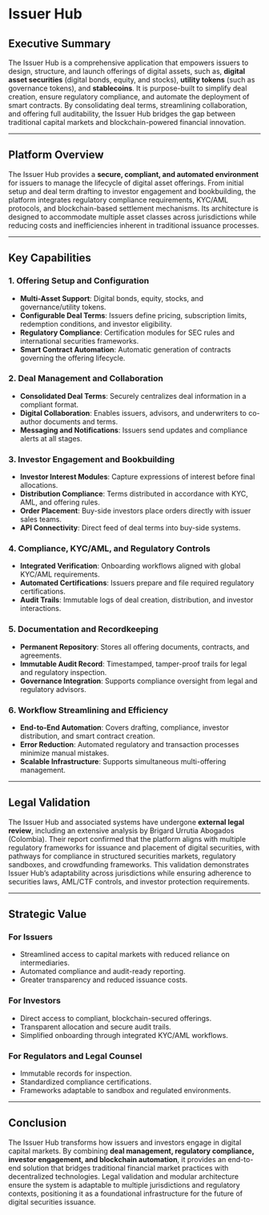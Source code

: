# Issuer Hub

## Executive Summary

The Issuer Hub is a comprehensive application that empowers issuers to design, structure, and launch offerings of digital assets, such as, **digital asset securities** (digital bonds, equity, and stocks), **utility tokens** (such as governance tokens), and **stablecoins**. It is purpose-built to simplify deal creation, ensure regulatory compliance, and automate the deployment of smart contracts. By consolidating deal terms, streamlining collaboration, and offering full auditability, the Issuer Hub bridges the gap between traditional capital markets and blockchain-powered financial innovation.

---

## Platform Overview

The Issuer Hub provides a **secure, compliant, and automated environment** for issuers to manage the lifecycle of digital asset offerings. From initial setup and deal term drafting to investor engagement and bookbuilding, the platform integrates regulatory compliance requirements, KYC/AML protocols, and blockchain-based settlement mechanisms. Its architecture is designed to accommodate multiple asset classes across jurisdictions while reducing costs and inefficiencies inherent in traditional issuance processes.

---

## Key Capabilities

### 1. Offering Setup and Configuration

* **Multi-Asset Support**: Digital bonds, equity, stocks, and governance/utility tokens.
* **Configurable Deal Terms**: Issuers define pricing, subscription limits, redemption conditions, and investor eligibility.
* **Regulatory Compliance**: Certification modules for SEC rules and international securities frameworks.
* **Smart Contract Automation**: Automatic generation of contracts governing the offering lifecycle.

### 2. Deal Management and Collaboration

* **Consolidated Deal Terms**: Securely centralizes deal information in a compliant format.
* **Digital Collaboration**: Enables issuers, advisors, and underwriters to co-author documents and terms.
* **Messaging and Notifications**: Issuers send updates and compliance alerts at all stages.

### 3. Investor Engagement and Bookbuilding

* **Investor Interest Modules**: Capture expressions of interest before final allocations.
* **Distribution Compliance**: Terms distributed in accordance with KYC, AML, and offering rules.
* **Order Placement**: Buy-side investors place orders directly with issuer sales teams.
* **API Connectivity**: Direct feed of deal terms into buy-side systems.

### 4. Compliance, KYC/AML, and Regulatory Controls

* **Integrated Verification**: Onboarding workflows aligned with global KYC/AML requirements.
* **Automated Certifications**: Issuers prepare and file required regulatory certifications.
* **Audit Trails**: Immutable logs of deal creation, distribution, and investor interactions.

### 5. Documentation and Recordkeeping

* **Permanent Repository**: Stores all offering documents, contracts, and agreements.
* **Immutable Audit Record**: Timestamped, tamper-proof trails for legal and regulatory inspection.
* **Governance Integration**: Supports compliance oversight from legal and regulatory advisors.

### 6. Workflow Streamlining and Efficiency

* **End-to-End Automation**: Covers drafting, compliance, investor distribution, and smart contract creation.
* **Error Reduction**: Automated regulatory and transaction processes minimize manual mistakes.
* **Scalable Infrastructure**: Supports simultaneous multi-offering management.

---

## Legal Validation

The Issuer Hub and associated systems have undergone **external legal review**, including an extensive analysis by Brigard Urrutia Abogados (Colombia). Their report confirmed that the platform aligns with multiple regulatory frameworks for issuance and placement of digital securities, with pathways for compliance in structured securities markets, regulatory sandboxes, and crowdfunding frameworks. This validation demonstrates Issuer Hub’s adaptability across jurisdictions while ensuring adherence to securities laws, AML/CTF controls, and investor protection requirements.

---

## Strategic Value

### For Issuers

* Streamlined access to capital markets with reduced reliance on intermediaries.
* Automated compliance and audit-ready reporting.
* Greater transparency and reduced issuance costs.

### For Investors

* Direct access to compliant, blockchain-secured offerings.
* Transparent allocation and secure audit trails.
* Simplified onboarding through integrated KYC/AML workflows.

### For Regulators and Legal Counsel

* Immutable records for inspection.
* Standardized compliance certifications.
* Frameworks adaptable to sandbox and regulated environments.

---

## Conclusion

The Issuer Hub transforms how issuers and investors engage in digital capital markets. By combining **deal management, regulatory compliance, investor engagement, and blockchain automation**, it provides an end-to-end solution that bridges traditional financial market practices with decentralized technologies. Legal validation and modular architecture ensure the system is adaptable to multiple jurisdictions and regulatory contexts, positioning it as a foundational infrastructure for the future of digital securities issuance.
